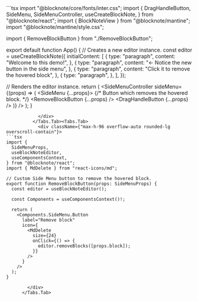 
<ExampleBlock name="ui-components/side-menu-buttons" path="examples/02-ui-components/04-side-menu-buttons">
  <Tabs items={["App.tsx","RemoveBlockButton.tsx"]}>
    <Tabs.Tab>
            <div className={"max-h-96 overflow-auto rounded-lg overscroll-contain"}>
```tsx 
import "@blocknote/core/fonts/inter.css";
import {
  DragHandleButton,
  SideMenu,
  SideMenuController,
  useCreateBlockNote,
} from "@blocknote/react";
import { BlockNoteView } from "@blocknote/mantine";
import "@blocknote/mantine/style.css";

import { RemoveBlockButton } from "./RemoveBlockButton";

export default function App() {
  // Creates a new editor instance.
  const editor = useCreateBlockNote({
    initialContent: [
      {
        type: "paragraph",
        content: "Welcome to this demo!",
      },
      {
        type: "paragraph",
        content: "<- Notice the new button in the side menu",
      },
      {
        type: "paragraph",
        content: "Click it to remove the hovered block",
      },
      {
        type: "paragraph",
      },
    ],
  });

  // Renders the editor instance.
  return (
    <BlockNoteView editor={editor} sideMenu={false}>
      <SideMenuController
        sideMenu={(props) => (
          <SideMenu {...props}>
            {/* Button which removes the hovered block. */}
            <RemoveBlockButton {...props} />
            <DragHandleButton {...props} />
          </SideMenu>
        )}
      />
    </BlockNoteView>
  );
}

```
            </div>
          </Tabs.Tab><Tabs.Tab>
            <div className={"max-h-96 overflow-auto rounded-lg overscroll-contain"}>
```tsx 
import {
  SideMenuProps,
  useBlockNoteEditor,
  useComponentsContext,
} from "@blocknote/react";
import { MdDelete } from "react-icons/md";

// Custom Side Menu button to remove the hovered block.
export function RemoveBlockButton(props: SideMenuProps) {
  const editor = useBlockNoteEditor();

  const Components = useComponentsContext()!;

  return (
    <Components.SideMenu.Button
      label="Remove block"
      icon={
        <MdDelete
          size={24}
          onClick={() => {
            editor.removeBlocks([props.block]);
          }}
        />
      }
    />
  );
}

```
            </div>
          </Tabs.Tab>
  </Tabs>
</ExampleBlock>